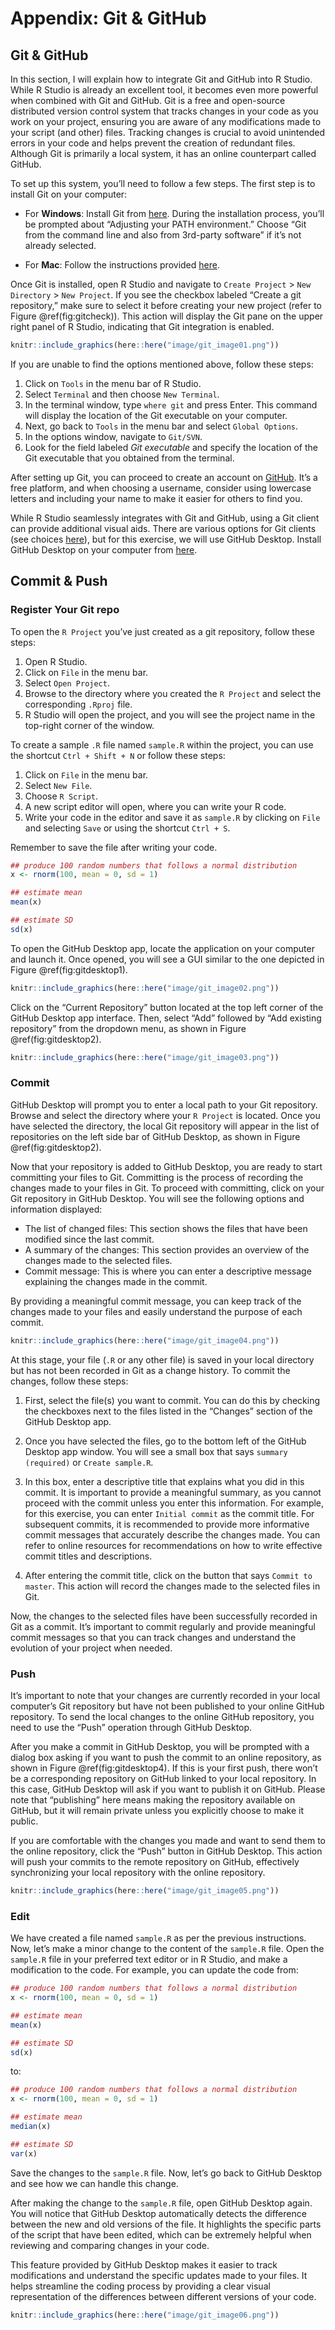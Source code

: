 # Appendix: Git & GitHub {.unnumbered}

## Git & GitHub

In this section, I will explain how to integrate Git and GitHub into R Studio. While R Studio is already an excellent tool, it becomes even more powerful when combined with Git and GitHub. Git is a free and open-source distributed version control system that tracks changes in your code as you work on your project, ensuring you are aware of any modifications made to your script (and other) files. Tracking changes is crucial to avoid unintended errors in your code and helps prevent the creation of redundant files. Although Git is primarily a local system, it has an online counterpart called GitHub.

To set up this system, you'll need to follow a few steps. The first step is to install Git on your computer:

-   For **Windows**: Install Git from [here](https://gitforwindows.org/). During the installation process, you'll be prompted about "Adjusting your PATH environment." Choose "Git from the command line and also from 3rd-party software" if it's not already selected.

-   For **Mac**: Follow the instructions provided [here](https://happygitwithr.com/install-git.html).

Once Git is installed, open R Studio and navigate to `Create Project` \> `New Directory` \> `New Project`. If you see the checkbox labeled "Create a git repository," make sure to select it before creating your new project (refer to Figure \@ref(fig:gitcheck)). This action will display the Git pane on the upper right panel of R Studio, indicating that Git integration is enabled.

```r
knitr::include_graphics(here::here("image/git_image01.png"))
```

If you are unable to find the options mentioned above, follow these steps:

1.  Click on `Tools` in the menu bar of R Studio.
2.  Select `Terminal` and then choose `New Terminal`.
3.  In the terminal window, type `where git` and press Enter. This command will display the location of the Git executable on your computer.
4.  Next, go back to `Tools` in the menu bar and select `Global Options`.
5.  In the options window, navigate to `Git/SVN`.
6.  Look for the field labeled *Git executable* and specify the location of the Git executable that you obtained from the terminal.

After setting up Git, you can proceed to create an account on [GitHub](https://github.com/). It's a free platform, and when choosing a username, consider using lowercase letters and including your name to make it easier for others to find you.

While R Studio seamlessly integrates with Git and GitHub, using a Git client can provide additional visual aids. There are various options for Git clients (see choices [here](https://happygitwithr.com/git-client.html)), but for this exercise, we will use GitHub Desktop. Install GitHub Desktop on your computer from [here](https://desktop.github.com/).

## Commit & Push

### Register Your Git repo

To open the `R Project` you've just created as a git repository, follow these steps:

1.  Open R Studio.
2.  Click on `File` in the menu bar.
3.  Select `Open Project`.
4.  Browse to the directory where you created the `R Project` and select the corresponding `.Rproj` file.
5.  R Studio will open the project, and you will see the project name in the top-right corner of the window.

To create a sample `.R` file named `sample.R` within the project, you can use the shortcut `Ctrl + Shift + N` or follow these steps:

1.  Click on `File` in the menu bar.
2.  Select `New File`.
3.  Choose `R Script`.
4.  A new script editor will open, where you can write your R code.
5.  Write your code in the editor and save it as `sample.R` by clicking on `File` and selecting `Save` or using the shortcut `Ctrl + S`.

Remember to save the file after writing your code.

```r

## produce 100 random numbers that follows a normal distribution
x <- rnorm(100, mean = 0, sd = 1)

## estimate mean
mean(x)

## estimate SD
sd(x)

```

To open the GitHub Desktop app, locate the application on your computer and launch it. Once opened, you will see a GUI similar to the one depicted in Figure \@ref(fig:gitdesktop1).

```r
knitr::include_graphics(here::here("image/git_image02.png"))
```

Click on the "Current Repository" button located at the top left corner of the GitHub Desktop app interface. Then, select "Add" followed by "Add existing repository" from the dropdown menu, as shown in Figure \@ref(fig:gitdesktop2).

```r
knitr::include_graphics(here::here("image/git_image03.png"))
```

### Commit

GitHub Desktop will prompt you to enter a local path to your Git repository. Browse and select the directory where your `R Project` is located. Once you have selected the directory, the local Git repository will appear in the list of repositories on the left side bar of GitHub Desktop, as shown in Figure \@ref(fig:gitdesktop2).

Now that your repository is added to GitHub Desktop, you are ready to start committing your files to Git. Committing is the process of recording the changes made to your files in Git. To proceed with committing, click on your Git repository in GitHub Desktop. You will see the following options and information displayed:

-   The list of changed files: This section shows the files that have been modified since the last commit.
-   A summary of the changes: This section provides an overview of the changes made to the selected files.
-   Commit message: This is where you can enter a descriptive message explaining the changes made in the commit.

By providing a meaningful commit message, you can keep track of the changes made to your files and easily understand the purpose of each commit.

```r
knitr::include_graphics(here::here("image/git_image04.png"))
```

At this stage, your file (`.R` or any other file) is saved in your local directory but has not been recorded in Git as a change history. To commit the changes, follow these steps:

1.  First, select the file(s) you want to commit. You can do this by checking the checkboxes next to the files listed in the "Changes" section of the GitHub Desktop app.

2.  Once you have selected the files, go to the bottom left of the GitHub Desktop app window. You will see a small box that says `summary (required)` or `Create sample.R`.

3.  In this box, enter a descriptive title that explains what you did in this commit. It is important to provide a meaningful summary, as you cannot proceed with the commit unless you enter this information. For example, for this exercise, you can enter `Initial commit` as the commit title. For subsequent commits, it is recommended to provide more informative commit messages that accurately describe the changes made. You can refer to online resources for recommendations on how to write effective commit titles and descriptions.

4.  After entering the commit title, click on the button that says `Commit to master`. This action will record the changes made to the selected files in Git.

Now, the changes to the selected files have been successfully recorded in Git as a commit. It's important to commit regularly and provide meaningful commit messages so that you can track changes and understand the evolution of your project when needed.

### Push

It's important to note that your changes are currently recorded in your local computer's Git repository but have not been published to your online GitHub repository. To send the local changes to the online GitHub repository, you need to use the "Push" operation through GitHub Desktop.

After you make a commit in GitHub Desktop, you will be prompted with a dialog box asking if you want to push the commit to an online repository, as shown in Figure \@ref(fig:gitdesktop4). If this is your first push, there won't be a corresponding repository on GitHub linked to your local repository. In this case, GitHub Desktop will ask if you want to publish it on GitHub. Please note that "publishing" here means making the repository available on GitHub, but it will remain private unless you explicitly choose to make it public.

If you are comfortable with the changes you made and want to send them to the online repository, click the "Push" button in GitHub Desktop. This action will push your commits to the remote repository on GitHub, effectively synchronizing your local repository with the online repository.

```r
knitr::include_graphics(here::here("image/git_image05.png"))
```

### Edit

We have created a file named `sample.R` as per the previous instructions. Now, let's make a minor change to the content of the `sample.R` file. Open the `sample.R` file in your preferred text editor or in R Studio, and make a modification to the code. For example, you can update the code from:

```r

## produce 100 random numbers that follows a normal distribution
x <- rnorm(100, mean = 0, sd = 1)

## estimate mean
mean(x)

## estimate SD
sd(x)

```

to:

```r

## produce 100 random numbers that follows a normal distribution
x <- rnorm(100, mean = 0, sd = 1)

## estimate mean
median(x)

## estimate SD
var(x)

```

Save the changes to the `sample.R` file. Now, let's go back to GitHub Desktop and see how we can handle this change.

After making the change to the `sample.R` file, open GitHub Desktop again. You will notice that GitHub Desktop automatically detects the difference between the new and old versions of the file. It highlights the specific parts of the script that have been edited, which can be extremely helpful when reviewing and comparing changes in your code.

This feature provided by GitHub Desktop makes it easier to track modifications and understand the specific updates made to your files. It helps streamline the coding process by providing a clear visual representation of the differences between different versions of your code.

```r
knitr::include_graphics(here::here("image/git_image06.png"))
```
